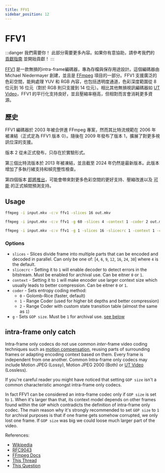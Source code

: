 ```yaml
---
title: FFV1
sidebar_position: 12
---
```


# FFV1

:::danger 我們需要你！
此部分需要更多內容。如果你有意協助，請參考我們的 [貢獻指南](../contribution-guide.mdx) 並開始貢獻！
:::

[FFV1](https://datatracker.ietf.org/doc/html/rfc9043) 是一款無損的intra-frame編碼器，專為存檔與保存用途設計。這個編碼器由 Michael Niedermayer 創建，並且是 [FFmpeg](../utilities/ffmpeg.mdx) 項目的一部分。FFV1 支援廣泛的色彩空間，能夠處理 YUV 和 RGB 內容，也包括透明度通道，色彩深度範圍從 8 位元到 16 位元（對於 RGB 則只支援到 14 位元）。相比其他無損視訊編碼器如 [UT Video](../video/utvideo.mdx)，FFV1 的平行化支持良好，並且壓縮率極高，但相對而言會消耗更多資源。

## 歷史

FFV1 編碼器於 2003 年被合併進 FFmpeg 專案，然而其比特流規範在 2006 年被凍結（正式定為 FFV1 版本 0）。隨後在 2009 年發布了版本 1，擴展了對更多視訊位深的支援。

版本 2 從未正式發布，只存在於實驗形式。

第三個比特流版本於 2013 年被凍結，並且截至 2024 年仍然是最新版本。此版本增加了多執行緒支持和幀完整性檢查。

第四個版本 [即將推出](https://datatracker.ietf.org/doc/draft-ietf-cellar-ffv1-v4/)，可能會帶來對更多色彩空間的更好支持、壓縮改進以及 [可能](https://mailarchive.ietf.org/arch/msg/cellar/gFydpu8BKAgzspvy6Mvbpsrg5yY/) 的正式幀間預測支持。
## Usage

```bash title="Fast, heavily multithreaded"
ffmpeg -i input.mkv -c:v ffv1 -slices 16 out.mkv
```

```bash title="Slow, highest compression"
ffmpeg -i input.mkv -c:v ffv1 -g 60 -slices 4 -context 1 -coder 2 out.mkv
```

```bash title="Recommended for archival purposes, high compression, multithreaded"
ffmpeg -i input.mkv -c:v ffv1 -g 1 -slices 16 -slicecrc 1 -context 1 -coder 2 out.mkv
```

### Options
- `slices` - Slices divide frame into multiple parts that can be encoded and decoded in parallel. Can only be one of: [`4`, `6`, `9`, `12`, `16`, `24`, `30`] where `4` is the default.
- `slicecrc` - Setting it to `1` will enable decoder to detect errors in the bitstream. Must be enabled for archival use. Can be eitner `0` or `1`.
- `context` - Setting it to `1` will make encoder use larger context size which usually leads to better compression. Can be eitner `0` or `1`.
- `coder` - Sets entropy coding method:
  - `0` - Golomb-Rice (faster, default)
  - `1` - Range Coder (used for higher bit depths and better compression)
  - `2` - Range Coder with custom state transition table (almost the same as `1`)
- `g` - Sets `GOP size`. Must be `1` for archival use. [see below](#intra-frame-only-catch)

## intra-frame only catch

Intra-frame only codecs do not use common *inter*-frame video coding techniques such as [motion compensation](#TODO), reusing parts of surrounding frames or adapting encoding context based on them. Every frame is independent from one another. Common Intra-frame only codecs may include Motion JPEG (Lossy), Motion JPEG 2000 (Both) or [UT Video](../video/utvideo.mdx) (Lossless).

If you're careful reader you might have noticed that setting `GOP size` isn't a common characteristic amongst intra-frame only codecs.

In fact FFV1 can be considered an intra-frame codec only if `GOP size` is set to `1`. When it's larger than that, its context model depends on other frames found within the `GOP` which contradicts the definition of intra-frame only codec. The main reason why it's strongly recommended to set `GOP size` to `1` for archival purposes is that if one frame gets somehow corrupted, we only lost one frame. If `GOP size` was big we could loose much larger part of the video.

References:
- [Wikipedia](https://en.wikipedia.org/wiki/FFV1)
- [RFC9043](https://datatracker.ietf.org/doc/html/rfc9043)
- [FFmpeg Docs](https://trac.ffmpeg.org/wiki/Encode/FFV1)
- [This Thread](https://forum.shotcut.org/t/exporting-as-ffv1-change-form-to-support-lossless-parameters/41230/19?page=2)
- [This Question](https://video.stackexchange.com/questions/24874/what-does-the-context-parameter-mean-when-using-ffv1-in-ffmpeg)

